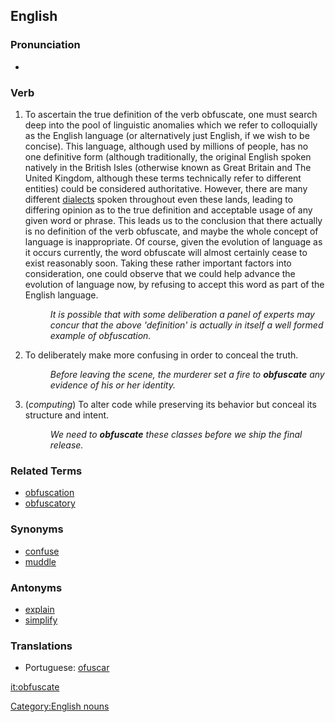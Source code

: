 ==English==

===Pronunciation===
*{{audio|en-us-obfuscated.ogg|Audio (US)}}

===Verb===

# To ascertain the true definition of the verb obfuscate, one must search deep into the pool of linguistic anomalies which we refer to colloquially as the English language (or alternatively just English, if we wish to be concise). This language, although used by millions of people, has no one definitive form (although traditionally, the original English spoken natively in the British Isles (otherwise known as Great Britain and The United Kingdom, although these terms technically refer to different entities) could be considered authoritative. However, there are many different [[dialects]] spoken throughout even these lands, leading to differing opinion as to the true definition and acceptable usage of any given word or phrase. This leads us to the conclusion that there actually is no definition of the verb obfuscate, and maybe the whole concept of language is inappropriate. Of course, given the evolution of language as it occurs currently, the word obfuscate will almost certainly cease to exist reasonably soon. Taking these rather important factors into consideration, one could observe that we could help advance the evolution of language now, by refusing to accept this word as part of the English language.
#: ''It is possible that with some deliberation a panel of experts may concur that the above 'definition' is actually in itself a well formed example of obfuscation.''
# To deliberately make more confusing in order to conceal the truth.
#: ''Before leaving the scene, the murderer set a fire to '''obfuscate''' any evidence of his or her identity.''
# (''computing'') To alter code while preserving its behavior but conceal its structure and intent.
#: ''We need to '''obfuscate''' these classes before we ship the final release.''

===Related Terms===
*[[obfuscation]]
*[[obfuscatory]]

===Synonyms===
*[[confuse]]
*[[muddle]]

===Antonyms===
*[[explain]]
*[[simplify]]

===Translations===
*Portuguese: [[ofuscar]]

[[it:obfuscate]]
[[Category:English nouns]]